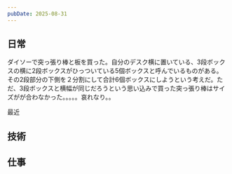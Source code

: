 ```yaml
---
pubDate: 2025-08-31
---
```




## 日常

ダイソーで突っ張り棒と板を買った。自分のデスク横に置いている、3段ボックスの横に2段ボックスがひっついている5個ボックスと呼んでいるものがある。その2段部分の下側を２分割にして合計6個ボックスにしようという考えだ。ただ、3段ボックスと横幅が同じだろうという思い込みで買った突っ張り棒はサイズがが合わなかった。。。。。哀れなり。。

最近

## 技術


## 仕事

